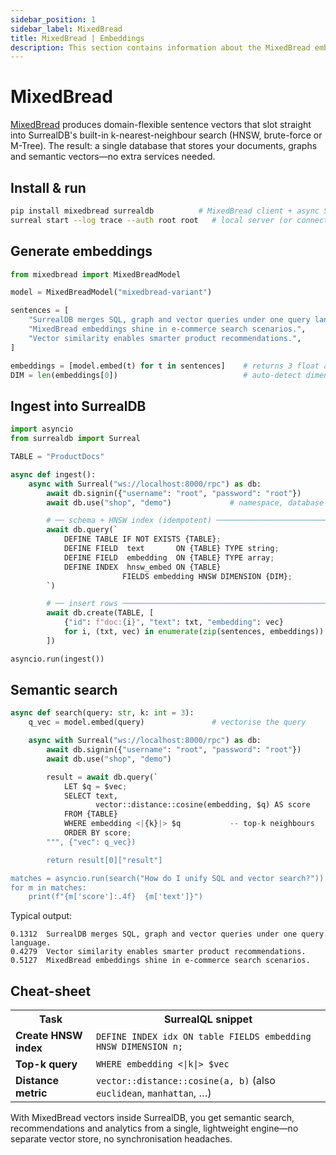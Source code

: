```yaml
---
sidebar_position: 1
sidebar_label: MixedBread
title: MixedBread | Embeddings
description: This section contains information about the MixedBread embeddings feature of SurrealDB.
---
```


# MixedBread

[MixedBread](https://mixedbread.ai/) produces domain-flexible sentence vectors that slot straight into SurrealDB's built-in k-nearest-neighbour search (HNSW, brute-force or M-Tree). The result: a single database that stores your documents, graphs and semantic vectors—no extra services needed.


## Install & run

```bash
pip install mixedbread surrealdb          # MixedBread client + async SurrealDB SDK
surreal start --log trace --auth root root   # local server (or connect to your cluster)
```

## Generate embeddings

```python
from mixedbread import MixedBreadModel

model = MixedBreadModel("mixedbread-variant")

sentences = [
    "SurrealDB merges SQL, graph and vector queries under one query language.",
    "MixedBread embeddings shine in e-commerce search scenarios.",
    "Vector similarity enables smarter product recommendations.",
]

embeddings = [model.embed(t) for t in sentences]    # returns 3 float arrays
DIM = len(embeddings[0])                            # auto-detect dimension
```

## Ingest into SurrealDB

```python
import asyncio
from surrealdb import Surreal

TABLE = "ProductDocs"

async def ingest():
    async with Surreal("ws://localhost:8000/rpc") as db:
        await db.signin({"username": "root", "password": "root"})
        await db.use("shop", "demo")             # namespace, database

        # ── schema + HNSW index (idempotent) ────────────────────────────────
        await db.query(`
            DEFINE TABLE IF NOT EXISTS {TABLE};
            DEFINE FIELD  text       ON {TABLE} TYPE string;
            DEFINE FIELD  embedding  ON {TABLE} TYPE array;
            DEFINE INDEX  hnsw_embed ON {TABLE}
                         FIELDS embedding HNSW DIMENSION {DIM};
        `)

        # ── insert rows ─────────────────────────────────────────────────────
        await db.create(TABLE, [
            {"id": f"doc:{i}", "text": txt, "embedding": vec}
            for i, (txt, vec) in enumerate(zip(sentences, embeddings))
        ])

asyncio.run(ingest())
```

## Semantic search

```python
async def search(query: str, k: int = 3):
    q_vec = model.embed(query)               # vectorise the query

    async with Surreal("ws://localhost:8000/rpc") as db:
        await db.signin({"username": "root", "password": "root"})
        await db.use("shop", "demo")

        result = await db.query(`
            LET $q = $vec;
            SELECT text,
                   vector::distance::cosine(embedding, $q) AS score
            FROM {TABLE}
            WHERE embedding <|{k}|> $q           -- top-k neighbours
            ORDER BY score;
        """, {"vec": q_vec})

        return result[0]["result"]

matches = asyncio.run(search("How do I unify SQL and vector search?"))
for m in matches:
    print(f"{m['score']:.4f}  {m['text']}")
```

Typical output:

```
0.1312  SurrealDB merges SQL, graph and vector queries under one query language.
0.4279  Vector similarity enables smarter product recommendations.
0.5127  MixedBread embeddings shine in e-commerce search scenarios.
```

## Cheat-sheet

<table>
  <tr>
    <th>Task</th>
    <th>SurrealQL snippet</th>
  </tr>
  <tr>
    <td><strong>Create HNSW index</strong></td>
    <td><code>DEFINE INDEX idx ON table FIELDS embedding HNSW DIMENSION n;</code></td>
  </tr>
  <tr>
    <td><strong>Top-k query</strong></td>
    <td><code>WHERE embedding &lt;|k|&gt; $vec</code></td>
  </tr>
  <tr>
    <td><strong>Distance metric</strong></td>
    <td><code>vector::distance::cosine(a, b)</code> (also <code>euclidean</code>, <code>manhattan</code>, …)</td>
  </tr>
</table>

With MixedBread vectors inside SurrealDB, you get semantic search, recommendations and analytics from a single, lightweight engine—no separate vector store, no synchronisation headaches.
